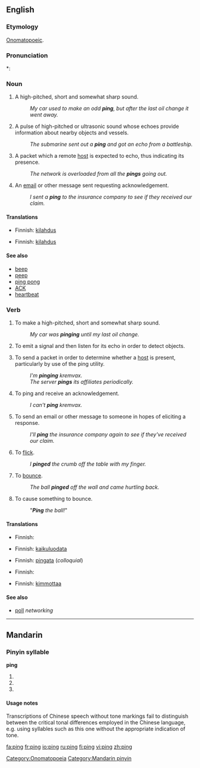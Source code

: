 {{also|pīng|píng|pìng}}
==English==

===Etymology===
[[onomatopoeic|Onomatopoeic]].

===Pronunciation===
*: {{rhymes|ɪŋ}}

===Noun===
{{en-noun}}

# A high-pitched, short and somewhat sharp sound.
#: ''My car used to make an odd '''ping''', but after the last oil change it went away.''
# {{italbrac|submarine navigation}} A pulse of high-pitched or ultrasonic sound whose echoes provide information about nearby objects and vessels.
#: ''The submarine sent out a '''ping''' and got an echo from a battleship.''
# {{networking}} A packet which a remote [[host]] is expected to echo, thus indicating its presence.
#: ''The network is overloaded from all the '''pings''' going out.''
# {{context|text messaging|internet}} An [[email]] or other message sent requesting acknowledgement.
#: ''I sent a '''ping''' to the insurance company to see if they received our claim.''

====Translations====
{{trans-top|A high-pitched, short and somewhat sharp sound}}
* Finnish: [[kilahdus]]
{{trans-mid}}
{{trans-bottom}}

{{trans-top|A pulse of high-pitched or ultrasonic sound}}
{{trans-mid}}
{{trans-bottom}}

{{trans-top|A packet which a remote host is expected to echo}}
{{trans-mid}}
{{trans-bottom}}

{{trans-top|An email or other message sent requesting acknowledgement}}
* Finnish: [[kilahdus]]
{{trans-mid}}
{{trans-bottom}}

====See also====
* [[beep]]
* [[peep]]
* [[ping pong]]
* [[ACK]]
* [[heartbeat]]

===Verb===
{{en-verb|pings|pinging|pinged}}

# To make a high-pitched, short and somewhat sharp sound.
#: ''My car was '''pinging''' until my last oil change.''
# {{italbrac|submarine navigation}} To emit a signal and then listen for its echo in order to detect objects.
# {{networking}} To send a packet in order to determine whether a [[host]] is present, particularly by use of the ping utility.
#: ''I'm '''pinging''' kremvax.''
#: ''The server '''pings''' its affiliates periodically.''
# {{networking}} To ping and receive an acknowledgement.
#: ''I can't '''ping''' kremvax.''
# To send an email or other message to someone in hopes of eliciting a response.
#: ''I'll '''ping''' the insurance company again to see if they've received our claim.''
# {{colloquial}} To [[flick]].
#: ''I '''pinged''' the crumb off the table with my finger.''
# {{context|colloquial|sports|intransitive}} To [[bounce]].
#: ''The ball '''pinged''' off the wall and came hurtling back.''
# {{context|colloquial|sports|transitive}} To cause something to bounce.
#: "'''''Ping''' the ball!''"

====Translations====
{{trans-top|To make a high-pitched, short and somewhat sharp sound}}
* Finnish: {{t-|fi|kilahtaa}}
{{trans-mid}}
{{trans-bottom}}

{{trans-top|To emit a signal and then listen for its echo in order to detect objects}}
* Finnish: [[kaikuluodata]]
{{trans-mid}}
{{trans-bottom}}

{{trans-top|To send a packet in order to determine whether a host is present}}
* Finnish: [[pingata]] (''colloquial'')
{{trans-mid}}
{{trans-bottom}}

{{trans-top|To ping and receive an acknowledgement}}
{{trans-mid}}
{{trans-bottom}}

{{trans-top|To send an email or other message to someone in hopes of eliciting a response}}
{{trans-mid}}
{{trans-bottom}}

{{trans-top|To flick}}
{{trans-mid}}
{{trans-bottom}}

{{trans-top|To bounce}}
* Finnish: {{t-|fi|kimmota}}
{{trans-mid}}
{{trans-bottom}}

{{trans-top|To cause something to bounce}}
* Finnish: [[kimmottaa]]
{{trans-mid}}
{{trans-bottom}}

====See also====
* [[poll]] ''networking''

[[Category:Onomatopoeia]]

----

==Mandarin==

===Pinyin syllable===
'''ping'''

# {{nonstandard spelling of|lang=cmn|sc=Latn|[[pīng]]}}
# {{nonstandard spelling of|lang=cmn|sc=Latn|[[píng]]}}
# {{nonstandard spelling of|lang=cmn|sc=Latn|[[pìng]]}}

====Usage notes====
Transcriptions of Chinese speech without tone markings fail to distinguish between the critical tonal differences employed in the Chinese language, e.g. using syllables such as this one without the appropriate indication of tone.

[[Category:Mandarin pinyin]]

[[fa:ping]]
[[fr:ping]]
[[io:ping]]
[[ru:ping]]
[[fi:ping]]
[[vi:ping]]
[[zh:ping]]